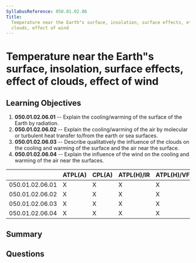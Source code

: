 ```yaml
---
SyllabusReference: 050.01.02.06
Title:
  Temperature near the Earth"s surface, insolation, surface effects, effect of
  clouds, effect of wind
---
```


# Temperature near the Earth"s surface, insolation, surface effects, effect of clouds, effect of wind

## Learning Objectives

1. **050.01.02.06.01** -- Explain the cooling/warming of the surface of the Earth
   by radiation.
2. **050.01.02.06.02** -- Explain the cooling/warming of the air by molecular or
   turbulent heat transfer to/from the earth or sea surfaces.
3. **050.01.02.06.03** -- Describe qualitatively the influence of the clouds on
   the cooling and warming of the surface and the air near the surface.
4. **050.01.02.06.04** -- Explain the influence of the wind on the cooling and
   warming of the air near the surfaces.

|                 | ATPL(A) | CPL(A) | ATPL(H)/IR | ATPL(H)/VFR | CPL(H) | IR  | CBIR(A) |
| --------------- | ------- | ------ | ---------- | ----------- | ------ | --- | ------- |
| 050.01.02.06.01 | X       | X      | X          | X           | X      | X   | X       |
| 050.01.02.06.02 | X       | X      | X          | X           | X      | X   | X       |
| 050.01.02.06.03 | X       | X      | X          | X           | X      | X   | X       |
| 050.01.02.06.04 | X       | X      | X          | X           | X      | X   | X       |

## Summary

## Questions
